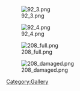 [[File:92_3.png]]

[[File:92_4.png]]

[[File:208_full.png]]

[[File:208_damaged.png]]

[[Category:Gallery]]